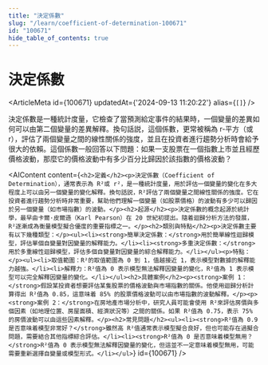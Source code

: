 ```yaml
---
title: "決定係數"
slug: "/learn/coefficient-of-determination-100671"
id: "100671"
hide_table_of_contents: true
---
```



# 決定係數

<ArticleMeta id={100671} updatedAt={'2024-09-13 11:20:22'} alias={`[]`} />
<div className='border-solid border-b border-t-0 my-4 border-[var(--ifm-color-gray-300)]' />

決定係數是一種統計度量，它檢查了當預測給定事件的結果時，一個變量的差異如何可以由第二個變量的差異解釋。換句話説，這個係數，更常被稱為 r-平方（或 r），評估了兩個變量之間的線性關係的強度，並且在投資者進行趨勢分析時會給予很大的依賴。這個係數一般回答以下問題：如果一支股票在一個指數上市並且經歷價格波動，那麼它的價格波動中有多少百分比歸因於該指數的價格波動？

<AIContent content={`<h2>定義</h2><p>決定係數（Coefficient of Determination），通常表示為 R²或 r²，是一種統計度量，用於評估一個變量的變化在多大程度上可以由另一個變量的變化解釋。換句話説，R²評估了兩個變量之間線性關係的強度。它在投資者進行趨勢分析時非常重要，幫助他們理解一個變量（如股票價格）的波動有多少可以歸因於另一個變量（如市場指數）的波動。</p><h2>起源</h2><p>決定係數的概念起源於統計學，最早由卡爾·皮爾遜（Karl Pearson）在 20 世紀初提出。隨着迴歸分析方法的發展，R²逐漸成為衡量模型擬合優度的重要指標之一。</p><h2>類別與特點</h2><p>決定係數主要有以下幾種類型：</p><ul><li><strong>簡單決定係數：</strong>用於簡單線性迴歸模型，評估單個自變量對因變量的解釋能力。</li><li><strong>多重決定係數：</strong>用於多重線性迴歸模型，評估多個自變量對因變量的綜合解釋能力。</li></ul><p>特點：</p><ul><li>取值範圍：R²的取值範圍為 0 到 1，值越接近 1，表示模型對數據的解釋能力越強。</li><li>解釋力：R²值為 0 表示模型無法解釋因變量的變化，R²值為 1 表示模型可以完全解釋因變量的變化。</li></ul><h2>具體案例</h2><p><strong>案例 1：</strong>假設某投資者想要評估某隻股票的價格波動與市場指數的關係。他使用迴歸分析計算得出 R²值為 0.85，這意味着 85% 的股票價格波動可以由市場指數的波動解釋。</p><p><strong>案例 2：</strong>在房地產市場分析中，研究人員可能會使用 R²來評估房價與多個因素（如地理位置、房屋面積、經濟狀況等）之間的關係。如果 R²值為 0.75，表示 75% 的房價波動可以由這些因素解釋。</p><h2>常見問題</h2><ul><li><strong>R²值為 0.9 是否意味着模型非常好？</strong>雖然高 R²值通常表示模型擬合良好，但也可能存在過擬合問題，需要結合其他指標綜合評估。</li><li><strong>R²值為 0 是否意味着模型無用？</strong>R²值為 0 表示模型無法解釋因變量的變化，但這並不一定意味着模型無用，可能需要重新選擇自變量或模型形式。</li></ul>`} id={100671} />
